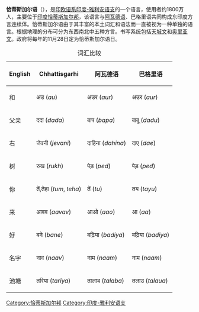 {{Unreferenced|time=2020-10-28T09:06:38+00:00}}
{{Infobox language
| name = 恰蒂斯加尔语
| nativename = छत्तीसगढ़ी, {{lang|hne|छत्तिसगढ़ी}} , ଛତିଶଗଡ଼ି
| states = [[印度|印度]]
| region = [[恰蒂斯加尔邦|恰蒂斯加尔邦]]以及[[中央邦|中央邦]]、[[贾坎德邦|贾坎德邦]]、[[奥里萨邦|奥里萨邦]]、[[马哈拉施特拉邦|马哈拉施特拉邦]]的部分地区
| speakers = 不完全统计180万，包括{{le|苏古贾方言|Surgujia dialect}}
| date = 2011年调查
| speakers2 = （也有部分讲印地语的被误记入）
| ref = <ref>1630万人讲标准恰蒂斯加尔语，174万人讲苏古贾方言。<br/>{{e21|hne|Chhattisgarhi}}<br/>{{e21|sgj|Surgujia}}</ref>
| familycolor = Indo-European
| fam2 = [[印度-伊朗语族|印度-伊朗语族]]
| fam3 = [[印度-雅利安语支|印度-雅利安语支]]
| fam4 = {{le|中印度-雅利安语组|Central Indo-Aryan languages}}
| fam5 = [[东印度子语组|东印度子语组]]
| script = [[梵文|梵文]]<br>[[奥里亚文|奥里亚文]]
| lc1 = hne
| ld1 = Chhattisgarhi
| lc2 = sgj
| ld2 = {{le|苏古贾方言|Surgujia dialect}}
| lingua = 59-AAF-ta
| glotto = chha1249
| glottorefname = Chhattisgarhi
| nation = {{flag|India}}
* [[恰蒂斯加尔邦|恰蒂斯加尔邦]]
}}

'''恰蒂斯加尔语'''（{{Lang-en|Chhattisgarhi}}），是[[印欧语系|印欧语系]][[印度-雅利安语支|印度-雅利安语支]]的一个语言，使用者约1800万人，主要位于[[印度|印度]][[恰蒂斯加尔邦|恰蒂斯加尔邦]]，该语言与[[阿瓦德语|阿瓦德语]]、巴格里语共同构成东印度方言连续体。恰蒂斯加尔语由于其丰富的本土词汇和语法而一直被视为一种单独的语言。根据地理的分布可分为东西南北中五种方言。书写系统包括[[天城文|天城文]]和[[奥里亚文|奥里亚文]]。政府将每年的11月28日定为恰蒂斯加尔语日。
{| class="wikitable"
|+词汇比较
!English
!Chhattisgarhi
!阿瓦德语
!巴格里语
|-
|和
|अउ (''au'')
|अउर (''aur'')
|अउर (''aur'')
|-
|父亲
|ददा (''dada'')
|बाप (''bapa'')
|बाबू (''dadu'')
|-
|右
|जेवनी (''jevani'')
|दाहिना (''dahina'')
|दाए  (''dae'')
|-
|树
|रुख (''rukh'')
|पेड़ (''ped'')
|पेड़ (''ped'')
|-
|你
|तें,तेहा (''tum'', ''teha'')
|तें (''tu'')
|तय (''tayu'')
|-
|来
|आवव (''aavav'')
|आओ (''aao'')
|आ (''aa'')
|-
|好
|बने (''bane'')
|बढ़िया (''badiya'')
|बढ़िया (''badiya'')
|-
|名字
|नाव (''naav'')
|नाम (''naam'')
|नाम (''naam'')
|-
|池塘
|तरिया (''tariya'')
|तालाब (''talaba'')
|तलाउ (''talaua'')
|}
{{incubator|hne}}
{{印度语言}}
[[Category:恰蒂斯加尔邦|Category:恰蒂斯加尔邦]]
[[Category:印度-雅利安语支|Category:印度-雅利安语支]]